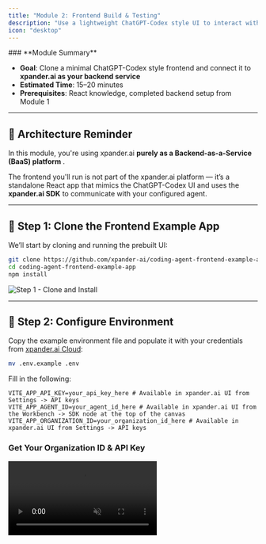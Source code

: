 ```yaml
---
title: "Module 2: Frontend Build & Testing"
description: "Use a lightweight ChatGPT-Codex style UI to interact with your coding agent"
icon: "desktop"
---
```


<Note>
  ### **Module Summary**

  - **Goal**: Clone a minimal ChatGPT-Codex style frontend and connect it to **xpander.ai as your backend service**
  - **Estimated Time**: 15–20 minutes
  - **Prerequisites**: React knowledge, completed backend setup from Module 1
</Note>

---

## 🧠 Architecture Reminder

In this module, you're using xpander.ai **purely as a Backend-as-a-Service (BaaS) platform** .

The frontend you'll run is not part of the xpander.ai platform — it’s a standalone React app that mimics the ChatGPT-Codex UI and uses the **xpander.ai SDK** to communicate with your configured agent.

---

## 🧱 Step 1: Clone the Frontend Example App

We’ll start by cloning and running the prebuilt UI:

```bash
git clone https://github.com/xpander-ai/coding-agent-frontend-example-app.git
cd coding-agent-frontend-example-app
npm install
```

![Step 1 - Clone and Install](/images/workshops/git-clone.png)

---

## 🔐 Step 2: Configure Environment

Copy the example environment file and populate it with your credentials from [xpander.ai Cloud](https://app.xpander.ai):

```bash
mv .env.example .env
```

Fill in the following:

```env
VITE_APP_API_KEY=your_api_key_here # Available in xpander.ai UI from Settings -> API keys 
VITE_APP_AGENT_ID=your_agent_id_here # Available in xpander.ai UI from the Workbench -> SDK node at the top of the canvas
VITE_APP_ORGANIZATION_ID=your_organization_id_here # Available in xpander.ai UI from Settings -> API keys
```

### Get Your Organization ID & API Key
<Frame>
  <video autoPlay muted loop playsInline className="w-full aspect-video" src="https://assets.xpanderai.io/workshops/videos/settings-api-keys.mp4" />
</Frame>

### Copy Your Agent ID
<Frame>
  <video autoPlay muted loop playsInline className="w-full aspect-video" src="https://assets.xpanderai.io/workshops/videos/swe-copy-agent-id.mp4" />
</Frame>
---

## ⚙️ Step 3: Start the App

Launch the frontend locally:

```bash
npm run dev
```

![Step 3 - npm run dev](/images/workshops/swe-npm-run-dev.png)

Then navigate to:

```
http://localhost:3000
```

![Step 3 - Open Browser](/images/workshops/swe-blank-tasks-manager.png)

---

## ✍️ Step 4: Send Your First Coding Task

From the input field, send one of the example prompts below:

<Accordion title="🧠 Prompt Examples for apps-by-agents">

### ✅ Todo List App
```text
Add a simple, cool and beautiful todo list app (HTML, CSS, JS) to xpander-ai/apps-by-agents.
````

### ⏱️ Pomodoro Timer

```text
Add a minimal Pomodoro timer app (HTML, CSS, JS) to xpander-ai/apps-by-agents.
```

### 🌦️ Weather Dashboard

```text
Build a weather dashboard using OpenWeatherMap API (HTML, CSS, JS) and add it to xpander-ai/apps-by-agents.
```

### 📝 Markdown Editor

```text
Create a simple markdown editor with live preview (HTML, CSS, JS) and save it in xpander-ai/apps-by-agents.
```

### 🧮 Calculator App

```text
Generate a calculator app with keyboard support (HTML, CSS, JS) and store in xpander-ai/apps-by-agents.
```

### 🌐 Landing Page

```text
Add a responsive landing page template with Tailwind CSS to xpander-ai/apps-by-agents.
```

### 💬 Chatbot UI

```text
Create a basic chatbot UI (HTML, CSS, JS) with a placeholder for messages and append it to xpander-ai/apps-by-agents.
```

### 🎨 Color Palette Generator

```text
Build a color palette generator that shows hex codes (HTML, CSS, JS) and commit to xpander-ai/apps-by-agents.
```

### 📏 Unit Converter

```text
Develop a unit converter (length, weight, temperature) as a single-page app and push to xpander-ai/apps-by-agents.
```

### ⌨️ Typing Speed Test

```text
Add a typing speed test app (HTML, CSS, JS) to xpander-ai/apps-by-agents.
```

### 🃏 Memory Card Matching Game

```text
Create a memory card matching game (HTML, CSS, JS) and drop it into xpander-ai/apps-by-agents.
```

</Accordion>

<Frame>
  <video autoPlay muted loop playsInline className="w-full aspect-video" src="https://assets.xpanderai.io/workshops/videos/swe-send-task.mp4" />
</Frame>

---

## 🔍 Step 5: Track Task Execution

Click **View** to view real-time execution details.

<Frame>
  <video autoPlay muted loop playsInline className="w-full aspect-video" src="https://assets.xpanderai.io/workshops/videos/swe-track-result.mp4" />
</Frame>

### You’ll see:

- **Top**: The original prompt or task
- **Popup**: Logs and generated output from the agent
- **Result**: Execution result
- **Logs & Messages Buttons**: Execution messages logs & codex execution logs


<Tip>
  The agent runs **OpenAI Codex** in a **secure, isolated sandbox** powered by **xpander.ai**.
  GitHub access is automatically inherited through the App connector you enabled during the import process.
</Tip>


## ✅ What's Next?

Your frontend is now live and connected to the xpander.ai BaaS. You prompted the agent to generated its first coding task :)

→ Proceed to [Module 3: Competition Submission](#)\

→ Optional: Try customizing the UI or agent behavior in Module 4